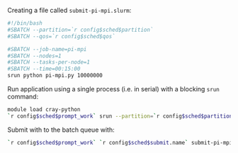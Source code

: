Creating a file called `submit-pi-mpi.slurm`:

```bash
#!/bin/bash
#SBATCH --partition=`r config$sched$partition`
#SBATCH --qos=`r config$sched$qos`

#SBATCH --job-name=pi-mpi
#SBATCH --nodes=1
#SBATCH --tasks-per-node=1
#SBATCH --time=00:15:00
srun python pi-mpi.py 10000000
```

Run application using a single process (i.e. in serial) with a blocking `srun` command:
```bash
module load cray-python
`r config$sched$prompt_work` srun --partition=`r config$sched$partition` --qos=`r config$sched$qos` python pi-mpi.py 10000000
```

Submit with to the batch queue with:

```bash
`r config$sched$prompt_work` `r config$sched$submit.name` submit-pi-mpi.slurm
```